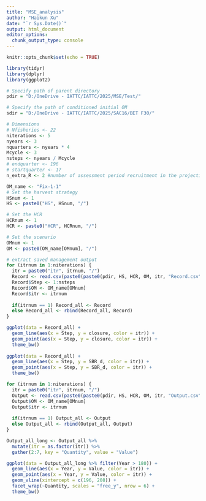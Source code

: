 ```yaml
---
title: "MSE_analysis"
author: "Haikun Xu"
date: "`r Sys.Date()`"
output: html_document
editor_options: 
  chunk_output_type: console
---
```


```r
knitr::opts_chunk$set(echo = TRUE)
```

```r

library(tidyr)
library(dplyr)
library(ggplot2)

# Specify path of parent directory
pdir = "D:/OneDrive - IATTC/IATTC/2025/MSE/Test/"

# Specify the path of conditioned initial OM
sdir = "D:/OneDrive - IATTC/IATTC/2025/SAC16/BET F30/"

# Dimensions
# Nfisheries <- 22
niterations <- 5
nyears <- 3
nquarters <- nyears * 4
Mcycle <- 3
nsteps <- nyears / Mcycle
# endquarter <- 196
# startquarter <- 17
n_extra_R <- 2 #number of assessment period recruitment in the projection

OM_name <- "Fix-1-1"
# Set the harvest strategy
HSnum <- 1
HS <- paste0("HS", HSnum, "/")

# Set the HCR
HCRnum <- 1
HCR <- paste0("HCR", HCRnum, "/")

# Set the scenario
OMnum <- 1
OM <- paste0(OM_name[OMnum], "/")
```

```r

# extract saved management output
for (itrnum in 1:niterations) {
  itr = paste0("itr", itrnum, "/")
  Record <- read.csv(paste0(paste0(pdir, HS, HCR, OM, itr, "Record.csv")))
  Record$Step <- 1:nsteps
  Record$OM <- OM_name[OMnum]
  Record$itr <- itrnum
  
  if(itrnum == 1) Record_all <- Record
  else Record_all <- rbind(Record_all, Record)
}

ggplot(data = Record_all) +
  geom_line(aes(x = Step, y = closure, color = itr)) +
  geom_point(aes(x = Step, y = closure, color = itr)) +
  theme_bw()
  
ggplot(data = Record_all) +
  geom_line(aes(x = Step, y = SBR_d, color = itr)) +
  geom_point(aes(x = Step, y = SBR_d, color = itr)) +
  theme_bw()
```

```r
for (itrnum in 1:niterations) {
  itr = paste0("itr", itrnum, "/")
  Output <- read.csv(paste0(paste0(pdir, HS, HCR, OM, itr, "Output.csv")))
  Output$OM <- OM_name[OMnum]
  Output$itr <- itrnum
  
  if(itrnum == 1) Output_all <- Output
  else Output_all <- rbind(Output_all, Output)
}

Output_all_long <- Output_all %>%
  mutate(itr = as.factor(itr)) %>%
  gather(2:7, key = "Quantity", value = "Value")

ggplot(data = Output_all_long %>% filter(Year > 180)) +
  geom_line(aes(x = Year, y = Value, color = itr)) +
  geom_point(aes(x = Year, y = Value, color = itr)) +
  geom_vline(xintercept = c(196, 208)) +
  facet_wrap(~Quantity, scales = "free_y", nrow = 6) +
  theme_bw()
```
